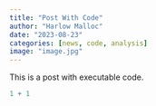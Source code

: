 ```yaml
---
title: "Post With Code"
author: "Harlow Malloc"
date: "2023-08-23"
categories: [news, code, analysis]
image: "image.jpg"
---
```


This is a post with executable code.

```r
1 + 1
```
